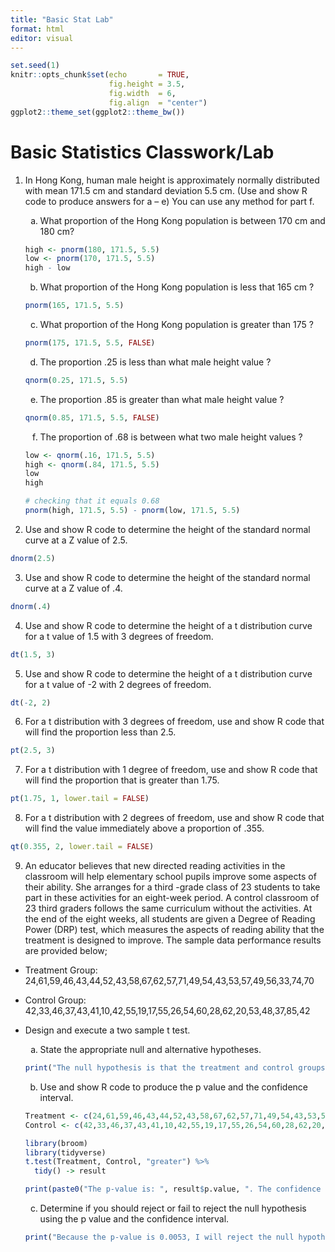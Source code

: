 ```yaml
---
title: "Basic Stat Lab"
format: html
editor: visual
---
```


```r
set.seed(1)
knitr::opts_chunk$set(echo       = TRUE, 
                      fig.height = 3.5, 
                      fig.width  = 6,
                      fig.align  = "center")
ggplot2::theme_set(ggplot2::theme_bw())
```

# Basic Statistics Classwork/Lab

1)  In Hong Kong, human male height is approximately normally distributed with mean 171.5 cm and standard deviation 5.5 cm. (Use and show R code to produce answers for a -- e) You can use any method for part f.\

    a)  What proportion of the Hong Kong population is between 170 cm and 180 cm?\

    ```r
    high <- pnorm(180, 171.5, 5.5) 
    low <- pnorm(170, 171.5, 5.5)
    high - low
    ```

    b)  What proportion of the Hong Kong population is less that 165 cm ?\

    ```r
    pnorm(165, 171.5, 5.5)
    ```

    c)  What proportion of the Hong Kong population is greater than 175 ?\

    ```r
    pnorm(175, 171.5, 5.5, FALSE)
    ```

    d)  The proportion .25 is less than what male height value ?\

    ```r
    qnorm(0.25, 171.5, 5.5)
    ```

    e)  The proportion .85 is greater than what male height value ?\

    ```r
    qnorm(0.85, 171.5, 5.5, FALSE)
    ```

    f)  The proportion of .68 is between what two male height values ?\

    ```r
    low <- qnorm(.16, 171.5, 5.5)
    high <- qnorm(.84, 171.5, 5.5)
    low
    high

    # checking that it equals 0.68
    pnorm(high, 171.5, 5.5) - pnorm(low, 171.5, 5.5)
    ```

2)  Use and show R code to determine the height of the standard normal curve at a Z value of 2.5.

```r
dnorm(2.5)
```

3)  Use and show R code to determine the height of the standard normal curve at a Z value of .4.

```r
dnorm(.4)
```

4)  Use and show R code to determine the height of a t distribution curve for a t value of 1.5 with 3 degrees of freedom.

```r
dt(1.5, 3)
```

5)  Use and show R code to determine the height of a t distribution curve for a t value of -2 with 2 degrees of freedom.

```r
dt(-2, 2)
```

6)  For a t distribution with 3 degrees of freedom, use and show R code that will find the proportion less than 2.5.

```r
pt(2.5, 3)
```

7)  For a t distribution with 1 degree of freedom, use and show R code that will find the proportion that is greater than 1.75.

```r
pt(1.75, 1, lower.tail = FALSE)
```

8)  For a t distribution with 2 degrees of freedom, use and show R code that will find the value immediately above a proportion of .355.

```r
qt(0.355, 2, lower.tail = FALSE)
```

9)  An educator believes that new directed reading activities in the classroom will help elementary school pupils improve some aspects of their ability. She arranges for a third -grade class of 23 students to take part in these activities for an eight-week period. A control classroom of 23 third graders follows the same curriculum without the activities. At the end of the eight weeks, all students are given a Degree of Reading Power (DRP) test, which measures the aspects of reading ability that the treatment is designed to improve. The sample data performance results are provided below;

-   Treatment Group: 24,61,59,46,43,44,52,43,58,67,62,57,71,49,54,43,53,57,49,56,33,74,70

-   Control Group: 42,33,46,37,43,41,10,42,55,19,17,55,26,54,60,28,62,20,53,48,37,85,42

-   Design and execute a two sample t test.\

    a)  State the appropriate null and alternative hypotheses.

    ```r
    print("The null hypothesis is that the treatment and control groups will have the same test scores. The alternative hypothesis is that the treatment group scores higher than the control group.")
    ```

    b)  Use and show R code to produce the p value and the confidence interval.

    ```r
    Treatment <- c(24,61,59,46,43,44,52,43,58,67,62,57,71,49,54,43,53,57,49,56,33,74,70)
    Control <- c(42,33,46,37,43,41,10,42,55,19,17,55,26,54,60,28,62,20,53,48,37,85,42)

    library(broom)
    library(tidyverse)
    t.test(Treatment, Control, "greater") %>% 
      tidy() -> result

    print(paste0("The p-value is: ", result$p.value, ". The confidence interval is: ", result$conf.low, " - ", result$conf.high, ".", sep = ""))
    ```

    c)  Determine if you should reject or fail to reject the null hypothesis using the p value and the confidence interval.

    ```r
    print("Because the p-value is 0.0053, I will reject the null hypothesis. The confidence interval states the pupils with new directed reading activities will score atleast 4.38 points better on the test than if they did not.")
    ```
